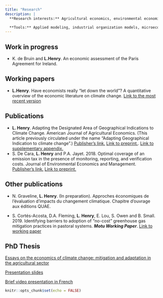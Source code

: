 ```yaml
---
title: "Research"
description: | 
  **Research interests:** Agricultural economics, environmental economics, and climate change related issues (impacts, adaptation and mitigation)

  **Tools:** Applied modeling, industrial organization models, microeconomic models, systematic literature review
---
```


## Work in progress
* K. de Bruin and **L.Henry**. An economic assessment of the Paris Agreement for Ireland.
<!-- * **L.Henry**. Farmers’ behavioral response toward threshold-based policies. -->

## Working papers
* **L.Henry**. Have economists really “let down the world”? A quantitative overview of the economic literature on climate change. [Link to the most recent version](https://www.dropbox.com/s/8uyonluiloioblr/CCEcon_SystRev_WP.pdf?dl=0)

## Publications
* **L. Henry**. Adapting the Designated Area of Geographical Indications to Climate Change. American Journal of Agricultural Economics. (This article previously circulated under the name "Adapting Geographical Indication to climate change".) [Publisher's link.](https://doi.org/10.1111/ajae.12358) [Link to preprint.](https://www.dropbox.com/s/lo34d5ke7g3s7h4/adapting_GIs_preprint.pdf?dl=0). [Link to supplementary appendix.](https://www.dropbox.com/s/elboli8ocpj4g2d/SupplementaryAppendix.pdf?dl=0)
* S. De Cara, **L. Henry** and P.A. Jayet. 2018. Optimal coverage of an emission tax in the presence of monitoring, reporting, and verification costs. Journal of Environmental Economics and Management. [Publisher's link.](https://www.sciencedirect.com/science/article/pii/S0095069617302814) [Link to preprint.](https://hal.archives-ouvertes.fr/hal-01736839)

## Other publications

* N. Graveline, **L. Henry**. (In preparation). Approches économiques de l'évaluation d'impacts du changement climatique. Chapitre d'ouvrage aux éditions QUAE.

* S. Cortés-Acosta, D.A. Fleming, **L. Henry**, E. Lou, S. Owen and B. Small. 2019. Identifying barriers to adoption of “no-cost” greenhouse gas mitigation practices in pastoral
systems. ***Motu Working Paper***. [Link to working paper](http://motu-www.motu.org.nz/wpapers/19_10.pdf)

## PhD Thesis

[Essays on the economics of climate change: mitigation and adaptation in the agricultural sector](https://hal.archives-ouvertes.fr/tel-03544096/)

[Presentation slides](https://www.dropbox.com/s/uvxmttgb7qtsvo0/soutenance_V2_ho.pdf?dl=0)

[Brief video presentation in French](https://youtu.be/i2yW7j1fkUk?t=6) 



```r
knitr::opts_chunk$set(echo = FALSE)
```

